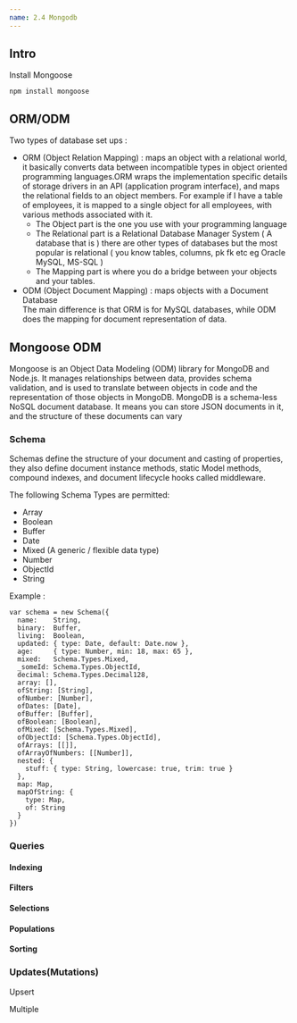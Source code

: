 ```yaml
---
name: 2.4 Mongodb
---
```


## Intro

Install Mongoose
```
npm install mongoose

```
## ORM/ODM
Two types of database set ups : 
- ORM (Object Relation Mapping) : maps an object with a relational world, it basically converts data between incompatible types in object oriented programming languages.ORM wraps the implementation specific details of storage drivers in an API (application program interface), and maps the relational fields to an object members. For example if I have a table of employees, it is mapped to a single object for all employees, with various methods associated with it.
    - The Object part is the one you use with your programming language 
    - The Relational part is a Relational Database Manager System ( A database that is ) there are other types of databases but the most popular is relational ( you know tables, columns, pk fk etc eg Oracle MySQL, MS-SQL )
    - The Mapping part is where you do a bridge between your objects and your tables.
- ODM (Object Document Mapping) :  maps objects with a Document Database <br/>
The main difference is that ORM is for MySQL databases, while ODM does the mapping for document representation of data.
## Mongoose ODM
Mongoose is an Object Data Modeling (ODM) library for MongoDB and Node.js.
 It manages relationships between data, provides schema validation,
  and is used to translate between objects in code and the representation of those objects in MongoDB.
  MongoDB is a schema-less NoSQL document database. It means you can store JSON documents in it, and the structure of these documents can vary
### Schema
Schemas define the structure of your document and casting of properties, they also define document instance methods, static Model methods, compound indexes, and document lifecycle hooks called middleware.<br/>

The following Schema Types are permitted:
- Array
- Boolean
- Buffer
- Date
- Mixed (A generic / flexible data type)
- Number
- ObjectId
- String

Example :

```
var schema = new Schema({
  name:    String,
  binary:  Buffer,
  living:  Boolean,
  updated: { type: Date, default: Date.now },
  age:     { type: Number, min: 18, max: 65 },
  mixed:   Schema.Types.Mixed,
  _someId: Schema.Types.ObjectId,
  decimal: Schema.Types.Decimal128,
  array: [],
  ofString: [String],
  ofNumber: [Number],
  ofDates: [Date],
  ofBuffer: [Buffer],
  ofBoolean: [Boolean],
  ofMixed: [Schema.Types.Mixed],
  ofObjectId: [Schema.Types.ObjectId],
  ofArrays: [[]],
  ofArrayOfNumbers: [[Number]],
  nested: {
    stuff: { type: String, lowercase: true, trim: true }
  },
  map: Map,
  mapOfString: {
    type: Map,
    of: String
  }
})

```


### Queries

#### Indexing

#### Filters

#### Selections

#### Populations

#### Sorting


### Updates(Mutations)

Upsert

Multiple